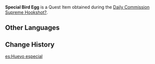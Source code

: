 {{Item Infobox
|id           = 101919
|image        = Item Bird Egg.png
|type         = Quest Items
|quality      = 
|description  = A bird egg needed for making Angler [[Kayvan]]'s special bait. This special egg was collected from a specific tree, but it does not look particularly special.
|source1      = Obtained during [[Supreme Hookshot?]]
|related_type = Variant
|related_item = Bird Egg
}}
'''Special Bird Egg''' is a Quest Item obtained during the [[Daily Commission]] [[Supreme Hookshot?]].
<!--
==Location==
<gallery>

</gallery>
-->
==Other Languages==
{{Other Languages
|default_hidden = 1
|en      = Special Bird Egg
|zhs     = 特别的鸟蛋
|zhs_rm  = Tèbié de Niǎo Dàn
|zht     = 特別的鳥蛋
|zht_rm  = Tèbié de Niǎo Dàn
|ja      = 特別な鳥の卵
|ja_rm   = Tokubetsu na Tori no Tamago
|ko      = 특별한 새알
|ko_rm   = Teukbyeolhan Saeal
|es      = Huevo especial
|fr      = Œuf d'oiseau spécial
|ru      = Особое яйцо
|th      = Bird Egg พิเศษ
|th_rm   = 
|vi      = Trứng Chim Đặc Biệt
|de      = Besonderes Vogelei
|id      = Bird Egg Khusus
|pt      = Ovo de Pássaro Especial
|tr      = Özel Kuş Yumurtası
|it      = Uovo d'uccello speciale
}}

==Change History==
{{Change History|3.0}}

[[es:Huevo especial]]